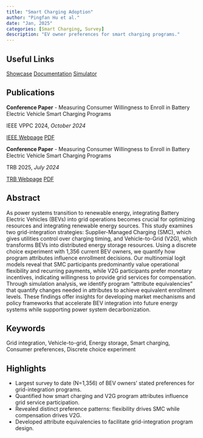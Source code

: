 ```yaml
---
title: "Smart Charging Adoption"
author: "Pingfan Hu et al."
date: "Jan, 2025"
categories: [Smart Charging, Survey]
description: "EV owner preferences for smart charging programs."
---
```


## Useful Links

::: {.d-flex .justify-content-center .flex-wrap .text-center}
[<i class="bi bi-file-text"></i> Showcase](https://sc.pingfanhu.com){.btn .btn-primary .m-1 style="width: 170px;"}
[<i class="bi bi-file-richtext"></i> Documentation](https://bev.pingfanhu.com){.btn .btn-primary .m-1 style="width: 170px;"}
[<i class="bi bi-calculator"></i> Simulator](https://gwuvehicle.shinyapps.io/enrollment_simulator/){.btn .btn-primary .m-1 style="width: 170px;"}
:::

## Publications

:::: {.card .mb-4 .custom-card}
::: {.card-body}
**Conference Paper** - Measuring Consumer Willingness to Enroll in Battery Electric Vehicle Smart Charging Programs

IEEE VPPC 2024, *October 2024*

::: {.d-flex .justify-content-end}
[<i class="bi bi-journal-bookmark-fill"></i> IEEE Webpage](https://ieeexplore.ieee.org/document/10755299){.btn .btn-outline-primary .mx-1}
[<i class="bi bi-file-earmark-pdf"></i> PDF](/files/smart_charging_ieee_2024.pdf){.btn .btn-outline-primary .mx-1}
:::
:::
::::

:::: {.card .mb-4 .custom-card}
::: {.card-body}
**Conference Paper** - Measuring Consumer Willingness to Enroll in Battery Electric Vehicle Smart Charging Programs

TRB 2025, *July 2024*

::: {.d-flex .justify-content-end}
[<i class="bi bi-journal-bookmark-fill"></i> TRB Webpage](https://annualmeeting.mytrb.org/OnlineProgram/Details/23152){.btn .btn-outline-primary .mx-1}
[<i class="bi bi-file-earmark-pdf"></i> PDF](/files/smart_charging_trb_2025.pdf){.btn .btn-outline-primary .mx-1}
:::
:::
::::

## Abstract

As power systems transition to renewable energy, integrating Battery Electric Vehicles (BEVs) into grid operations becomes crucial for optimizing resources and integrating renewable energy sources. This study examines two grid-integration strategies: Supplier-Managed Charging (SMC), which gives utilities control over charging timing, and Vehicle-to-Grid (V2G), which transforms BEVs into distributed energy storage resources. Using a discrete choice experiment with 1,356 current BEV owners, we quantify how program attributes influence enrollment decisions. Our multinomial logit models reveal that SMC participants predominantly value operational flexibility and recurring payments, while V2G participants prefer monetary incentives, indicating willingness to provide grid services for compensation. Through simulation analysis, we identify program "attribute equivalencies" that quantify changes needed in attributes to achieve equivalent enrollment levels. These findings offer insights for developing market mechanisms and policy frameworks that accelerate BEV integration into future energy systems while supporting power system decarbonization.

## Keywords

Grid integration, Vehicle-to-grid, Energy storage, Smart charging, Consumer preferences, Discrete choice experiment

## Highlights

- Largest survey to date (N=1,356) of BEV owners’ stated preferences for grid-integration programs.
- Quantified how smart charging and V2G program attributes influence grid service participation.
- Revealed distinct preference patterns: flexibility drives SMC while compensation drives V2G.
- Developed attribute equivalencies to facilitate grid-integration program design.
